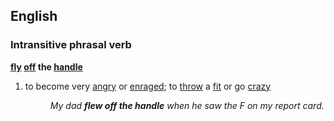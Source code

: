 ==English==
===Intransitive phrasal verb===
'''[[fly]] [[off]] the [[handle]]''' 
#{{idiom}} to become very [[angry]] or [[enraged]]; to [[throw]] a [[fit]] or go [[crazy]]
#:''My dad '''flew off the handle''' when he saw the F on my report card.''
